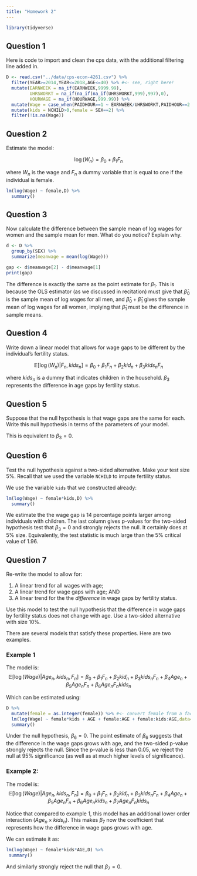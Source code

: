 ```yaml
---
title: "Homework 2"
---
```


```r
library(tidyverse)
```

## Question 1

Here is code to import and clean the cps data, with the additional filtering line added in.

```r
D <- read.csv("../data/cps-econ-4261.csv") %>%
  filter(YEAR>=2014,YEAR<=2018,AGE<=40) %>% #<- see, right here!
  mutate(EARNWEEK = na_if(EARNWEEK,9999.99),
         UHRSWORKT = na_if(na_if(na_if(UHRSWORKT,999),997),0),
         HOURWAGE = na_if(HOURWAGE,999.99)) %>%
  mutate(Wage = case_when(PAIDHOUR==1 ~ EARNWEEK/UHRSWORKT,PAIDHOUR==2 ~ HOURWAGE)) %>%
  mutate(kids = NCHILD>0,female = SEX==2) %>%
  filter(!is.na(Wage))

```

## Question 2

Estimate the model:

$$ \log(W_{n}) = \beta_{0} + \beta_{1}F_{n} $$

where $W_{n}$ is the wage and $F_{n}$ a dummy variable that is equal to one if the individual is female.

```r
lm(log(Wage) ~ female,D) %>%
  summary()
```


## Question 3

Now calculate the difference between the sample mean of log wages for women and the sample mean for men. What do you notice? Explain why.

```r
d <- D %>%
  group_by(SEX) %>%
  summarize(meanwage = mean(log(Wage))) 

gap <- d$meanwage[2] - d$meanwage[1]
print(gap)
```

The difference is exactly the same as the point estimate for $\beta_{1}$. This is because the OLS estimator (as we discussed in recitation) must give that $\hat{\beta}_{0}$ is the sample mean of log wages for all men, and $\hat{\beta}_0+\hat{\beta}_{1}$ gives the sample mean of log wages for all women, implying that $\hat{\beta}_{1}$ must be the difference in sample means.

## Question 4

Write down a linear model that allows for wage gaps to be different by the individual's fertility status.

$$ \mathbb{E}[\log(W_{n})|F_{n},kids_{n}] = \beta_{0} + \beta_{1}F_{n} + \beta_{2}kid_{n} + \beta_{3}kids_{n}F_{n}  $$

where $kids_{n}$ is a dummy that indicates children in the household. $\beta_{3}$ represents the difference in age gaps by fertility status.

## Question 5

Suppose that the null hypothesis is that wage gaps are the same for each. Write this null hypothesis in terms of the parameters of your model.

This is equivalent to $\beta_{3}=0$.

## Question 6

Test the null hypothesis against a two-sided alternative. Make your test size 5\%. Recall that we used the variable `NCHILD` to impute fertility status.

We use the variable `kids` that we constructed already:

```r
lm(log(Wage) ~ female*kids,D) %>%
  summary()
```

We estimate the the wage gap is 14 percentage points larger among individuals with children. The last column gives p-values for the two-sided hypothesis test that $\beta_{3}=0$ and strongly rejects the null. It certainly does at 5\% size. Equivalently, the test statistic is much large than the 5\% critical value of 1.96.

## Question 7

Re-write the model to allow for:

  (1) A linear trend for all wages with age;
  (2) A linear trend for wage gaps with age; AND
  (3) A linear trend for the the *difference* in wage gaps by fertility status.
  
Use this model to test the null hypothesis that the difference in wage gaps by fertility status does not change with age. Use a two-sided alternative with size 10\%.

There are several models that satisfy these properties. Here are two examples.

### Example 1
The model is:
$$ \mathbb{E}[\log(Wage)|Age_{n},kids_{n},F_{n} ] = \beta_{0} + \beta_{1}F_{n} + \beta_{2}kid_{n} + \beta_{3}kids_{n}F_{n} + \beta_{4}Age_{n} + \beta_{5}Age_{n}F_{n} + \beta_{6}Age_{n}F_{n}kids_{n} $$

Which can be estimated using:

```r
D %>%
  mutate(female = as.integer(female)) %>% #<- convert female from a factor variable to an integer to get this to run properly
  lm(log(Wage) ~ female*kids + AGE + female:AGE + female:kids:AGE,data=.) %>%
  summary()

```

Under the null hypothesis, $\beta_{6}=0$. The point estimate of $\beta_{6}$ suggests that the difference in the wage gaps grows with age, and the two-sided p-value strongly rejects the null. Since the p-value is less than 0.05, we reject the null at 95\% significance (as well as at much higher levels of significance).

### Example 2:

The model is:
$$ \mathbb{E}[\log(Wage)|Age_{n},kids_{n},F_{n} ] = \beta_{0} + \beta_{1}F_{n} + \beta_{2}kid_{n} + \beta_{3}kids_{n}F_{n} + \beta_{4}Age_{n} + \beta_{5}Age_{n}F_{n} + \beta_{6}Age_{n}kids_{n} + \beta_{7}Age_{n}F_{n}kids_{n} $$

Notice that compared to example 1, this model has an additional lower order interaction $(Age_{n}\times kids_{n})$. This makes $\beta_{7}$ now the coefficient that represents how the difference in wage gaps grows with age.

We can estimate it as:

```r
lm(log(Wage) ~ female*kids*AGE,D) %>%
 summary()
```

And similarly strongly reject the null that $\beta_{7}=0$.
